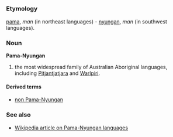 =={{en}}==
===Etymology===
[[pama]], ''man'' (in northeast languages) - [[nyungan]], ''man'' (in southwest languages).
===Noun===
'''Pama-Nyungan'''

#the most widespread family of Australian Aboriginal languages, including [[Pitjantjatjara]] and [[Warlpiri]].
====Derived terms====
*[[non Pama-Nyungan]]

===See also===
*[[w:Pama-Nyungan languages|Wikipedia article on Pama-Nyungan languages]]
